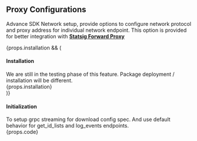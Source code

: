 
## Proxy Configurations <VersionBadge version={props.addedInVersion} includeAboveVersion={props.includeAboveVersion}/>

Advance SDK Network setup, provide options to configure network protocol and proxy address for individual network endpoint. 
This option is provided for better integration with **[Statsig Forward Proxy](https://docs.statsig.com/server/concepts/forward_proxy)** 

<div>
{props.installation && (
  <div>

  <h4>Installation</h4>
  We are still in the testing phase of this feature. Package deployment / installation will be different.
  <div>
  {props.installation}
  </div>
  
  </div>
)}
</div>

<h4>Initialization</h4>
To setup grpc streaming for download config spec. And use default behavior for get_id_lists and log_events endpoints.
<div>
{props.code}
</div>
